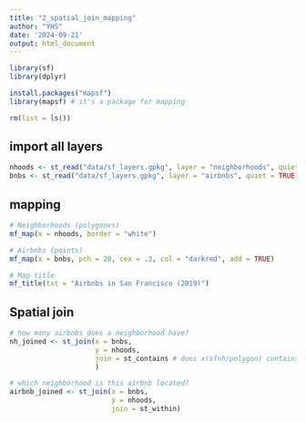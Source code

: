 ```yaml
---
title: "2_spatial_join_mapping"
author: "YHS"
date: '2024-09-21'
output: html_document
---
```


```r
library(sf)
library(dplyr)

install.packages("mapsf")
library(mapsf) # it's a package for mapping

rm(list = ls())
```

## import all layers
```r

nhoods <- st_read("data/sf_layers.gpkg", layer = "neighborhoods", quiet = TRUE)
bnbs <- st_read("data/sf_layers.gpkg", layer = "airbnbs", quiet = TRUE)

```

## mapping
```r

# Neighborhoods (polygones)
mf_map(x = nhoods, border = "white")

# Airbnbs (points)
mf_map(x = bnbs, pch = 20, cex = .3, col = "darkred", add = TRUE)

# Map title
mf_title(txt = "Airbnbs in San Francisco (2019)")


```


## Spatial join
```r

# how many airbnbs does a neighborhood have?
nh_joined <- st_join(x = bnbs,
                     y = nhoods,
                     join = st_contains # does x(sfnh/polygon) contains y(sfbnb/point)?
                     )

# which neighborhood is this airbnb located?
airbnb_joined <- st_join(x = bnbs,
                         y = nhoods,
                         join = st_within)

```

